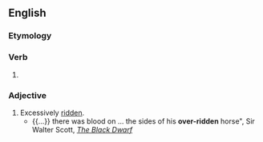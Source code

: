 ==English==

===Etymology===
{{suffix|over|ridden|lang=en}}

===Verb===
{{head|en|past participle|cat2=verb simple past forms}}

# {{label|en|rare}} {{alternative spelling of|overridden|lang=en}}

===Adjective===
{{head|en|adjective}}

# Excessively [[ridden]].
#* {{...}} there was blood on ... the sides of his '''over-ridden''' horse", Sir Walter Scott, [http://www.google.com/url?sa=t&ct=res&cd=2&url=http%3A%2F%2Febooks.adelaide.edu.au%2Fs%2Fscott%2Fwalter%2Fblack%2Fchapter7.html&ei=G-jGR7b7Jp_qeYWurBE&usg=AFQjCNFUyzxLa3ybgfdnYQBodagl7hny0Q&sig2=ne6z0f-CC9tpBIU8qY4HSA ''The Black Dwarf'']